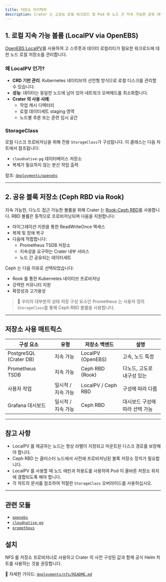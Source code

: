 ```yaml
---
title: 저장소 아키텍처
description: Crater 는 고성능 로컬 워크로드 및 Pod 와 노드 간 지속 가능한 공유 데이터 액세스를 위해 하이브리드 저장소 아키텍처를 사용합니다. 이 문서는 클러스터에서 사용되는 저장소 솔루션에 대해 설명합니다.
---
```


## 1. 로컬 지속 가능 볼륨 (LocalPV via OpenEBS)

[OpenEBS LocalPV](https://openebs.io/docs/user-guides/localpv)를 사용하여 고 스루풋과 데이터 로컬리티가 필요한 워크로드에 대한 노드 로컬 저장소를 관리합니다.

### 왜 LocalPV 인가?

- **CRD 기반 관리**: Kubernetes 네이티브의 선언형 방식으로 로컬 디스크를 관리할 수 있습니다.
- **성능**: 데이터는 동일한 노드에 남아 있어 네트워크 오버헤드를 최소화합니다.
- **Crater 의 사용 사례**:
  - 작업 캐시 디렉터리
  - 로컬 데이터세트 staging 영역
  - 노드별 추론 또는 훈련 임시 공간

### StorageClass

로컬 디스크 프로비저닝을 위해 전용 `StorageClass`가 구성됩니다. 이 클래스는 다음 차트에서 참조됩니다:
- `cloudnative-pg` 데이터베이스 저장소
- 복제가 필요하지 않는 분산 작업 출력

참조: [`deployments/openebs`](../deployments/openebs)

---

## 2. 공유 블록 저장소 (Ceph RBD via Rook)

지속 가능한, 다노드 접근 가능한 볼륨을 위해 Crater 는 [Rook-Ceph RBD](https://rook.io/docs/rook/latest/ceph-block.html)를 사용합니다. RBD 볼륨은 동적으로 프로비저닝되며 다음을 지원합니다:

- 마이그레이션 지원을 통한 ReadWriteOnce 액세스
- 복제 및 장애 복구
- 다음에 적합합니다:
  - Prometheus TSDB 저장소
  - 지속성을 요구하는 Crater 내부 서비스
  - 노드 간 공유되는 데이터세트

Ceph 는 다음 이유로 선택되었습니다:

- Rook 를 통한 Kubernetes 네이티브 프로비저닝
- 강력한 커뮤니티 지원
- 확장성과 고가용성

> 📌 우리의 대부분의 상태 저장 구성 요소인 Prometheus 는 사용자 정의 `StorageClass`를 통해 Ceph RBD 볼륨을 사용합니다.

---

## 저장소 사용 매트릭스

| 구성 요소             | 유형               | 저장소 백엔드       | 설명                                   |
|-----------------------|--------------------|----------------------|----------------------------------------|
| PostgreSQL (Crater DB) | 지속 가능          | LocalPV (OpenEBS)    | 고속, 노드 특정                        |
| Prometheus TSDB        | 지속 가능          | Ceph RBD (Rook)      | 다노드, 고도로 내구성 있는             |
| 사용자 작업            | 일시적 / 지속 가능 | LocalPV / Ceph RBD   | 구성에 따라 다름                       |
| Grafana 대시보드       | 일시적 / 지속 가능 | Ceph RBD             | 대시보드 구성에 따라 선택 가능         |

---

## 참고 사항

- LocalPV 를 제공하는 노드는 항상 라벨이 지정되고 마운트된 디스크 경로를 보장해야 합니다.
- Ceph RBD 는 클러스터 노드에서 사전에 프로비저닝된 블록 저장소 장치가 필요합니다.
- LocalPV 를 사용할 때 노드 애핀과 허용도를 사용하여 Pod 이 올바른 저장소 위치에 결합되도록 해야 합니다.
- 각 차트의 문서를 참조하여 적절한 `StorageClass` 오버라이드를 사용하십시오.

---

## 관련 모듈

- [`openebs`](./openebs.md)
- [`cloudnative-pg`](./cloudnative-pg.md)
- [`prometheus`](./prometheus.md)

## 설치

NFS 를 저장소 프로비저너로 사용하고 Crater 의 사전 구성된 값과 함께 공식 Helm 차트를 사용하는 것을 권장합니다.
 
📖 자세한 가이드: [`deployments/nfs/README.md`](../deployments/nfs/README.md)